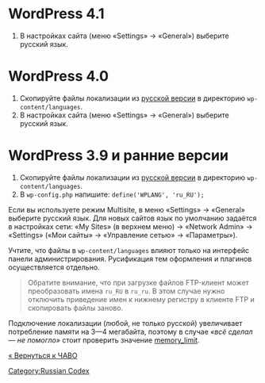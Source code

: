 = WordPress 4.1 =

# В настройках сайта (меню «Settings» → «General») выберите русский язык.

= WordPress 4.0 =

# Скопируйте файлы локализации из [http://ru.wordpress.org/releases/ русской версии] в директорию <tt>wp-content/languages</tt>.
# В настройках сайта (меню «Settings» → «General») выберите русский язык.

= WordPress 3.9 и ранние версии =

# Скопируйте файлы локализации из [http://ru.wordpress.org/releases/ русской версии] в директорию <tt>wp-content/languages</tt>.
# В <tt>wp-config.php</tt> напишите: <tt>define('WPLANG', 'ru_RU');</tt>

Если вы используете режим Multisite, в меню «Settings» → «General» выберите русский язык. Для новых сайтов язык по умолчанию задаётся в настройках сети: «My Sites» (в верхнем меню) → «Network Admin» → «Settings» («Мои сайты» → «Управление сетью» → «Параметры»).

Учтите, что файлы в <tt>wp-content/languages</tt> влияют только на интерфейс панели администрирования. Русификация тем оформления и плагинов осуществляется отдельно. 

<blockquote>Обратите внимание, что при загрузке файлов FTP-клиент может преобразовать имена <tt>ru_RU</tt> в <tt>ru_ru</tt>. В этом случае нужно отключить приведение имен к нижнему регистру в клиенте FTP и скопировать файлы заново.</blockquote>

Подключение локализации (любой, не только русской) увеличивает потребление памяти на 3—4 мегабайта, поэтому в случае <i>«всё сделал — не помогло»</i> стоит проверить значение [[ЧАВО/Allowed memory size exhausted|memory_limit]].

[[ЧАВО|« Вернуться к ЧАВО]]

[[Category:Russian Codex]]